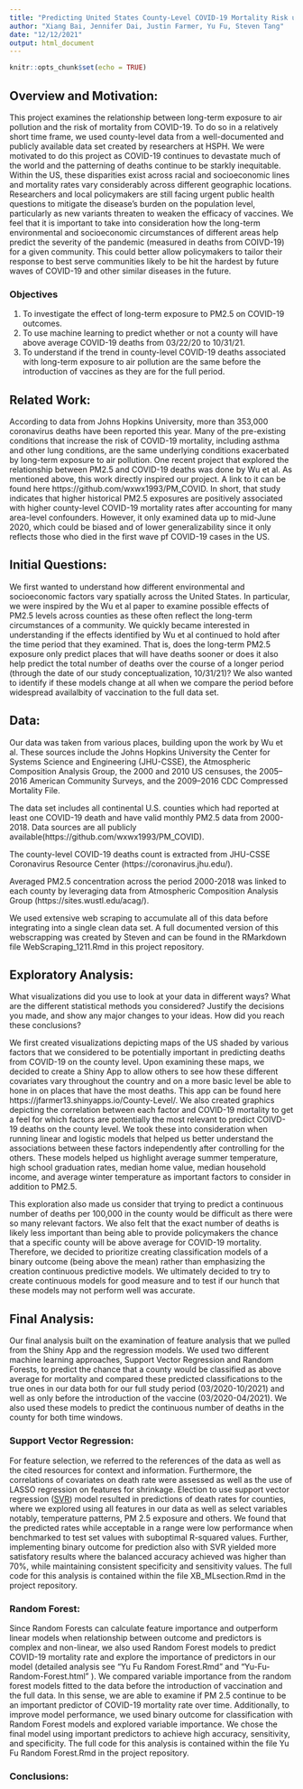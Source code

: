 ```yaml
---
title: "Predicting United States County-Level COVID-19 Mortality Risk using Environmental, Behavioral, and Socioeconomic Factors"
author: "Xiang Bai, Jennifer Dai, Justin Farmer, Yu Fu, Steven Tang"
date: "12/12/2021"
output: html_document
---
```


```r
knitr::opts_chunk$set(echo = TRUE)
```

## Overview and Motivation: 
This project examines the relationship between long-term exposure to air pollution and the risk of mortality from COVID-19. To do so in a relatively short time frame, we used county-level data from a well-documented and publicly available data set created by researchers at HSPH. We were motivated to do this project as COVID-19 continues to devastate much of the world and the patterning of deaths continue to be starkly inequitable. Within the US, these disparities exist across racial and socioeconomic lines and mortality rates vary considerably across different geographic locations. Researchers and local policymakers are still facing urgent public health questions to mitigate the disease’s burden on the population level, particularly as new variants threaten to weaken the efficacy of vaccines. We feel that it is important to take into consideration how the long-term environmental and socioeconomic circumstances of different areas help predict the severity of the pandemic (measured in deaths from COIVD-19) for a given community. This could better allow policymakers to tailor their response to best serve communities likely to be hit the hardest by future waves of COVID-19 and other similar diseases in the future. 

### Objectives
1. To investigate the effect of long-term exposure to PM2.5 on COVID-19 outcomes.
2. To use machine learning to predict whether or not a county will have above average  COVID-19 deaths from 03/22/20 to 10/31/21. 
3. To understand if the trend in county-level COVID-19 deaths associated with long-term exposure to air pollution are the same before the introduction of vaccines as they are for the full period. 

## Related Work: 
According to data from Johns Hopkins University, more than 353,000 coronavirus deaths have been reported this year. Many of the pre-existing conditions that increase the risk of COVID-19 mortality, including asthma and other lung conditions, are the same underlying conditions exacerbated by long-term exposure to air pollution. One recent project that explored the relationship between PM2.5 and COVID-19 deaths was done by Wu et al. As mentioned above, this work directly inspired our project. A link to it can be found here https://github.com/wxwx1993/PM_COVID. In short, that study indicates that higher historical PM2.5 exposures are positively associated with higher county-level COVID-19 mortality rates after accounting for many area-level confounders. However, it only examined data up to mid-June 2020, which could be biased and of lower generalizability since it only reflects those who died in the first wave pf COVID-19 cases in the US. 

## Initial Questions: 
We first wanted to understand how different environmental and socioeconomic factors vary spatially across the United States. In particular, we were inspired by the Wu et al paper to examine possible effects of PM2.5 levels across counties as these often reflect the long-term circumstances of a community. We quickly became interested in understanding if the effects identified by Wu et al continued to hold after the time period that they examined. That is, does the long-term PM2.5 exposure only predict places that will have deaths sooner or does it also help predict the total number of deaths over the course of a longer period (through the date of our study conceptualization, 10/31/21)? We also wanted to identify if these models change at all when we compare the period before widespread availalbity of vaccination to the full data set. 

## Data: 
Our data was taken from various places, building upon the work by Wu et al. These sources include the Johns Hopkins University the Center for Systems Science and Engineering (JHU-CSSE), the Atmospheric Composition Analysis Group, the 2000 and 2010 US censuses, the 2005–2016 American Community Surveys, and the 2009–2016 CDC Compressed Mortality File. 

The data set includes all continental U.S. counties which had reported at least one COVID-19 death and have valid monthly PM2.5 data from 2000-2018. Data sources are all publicly available(https://github.com/wxwx1993/PM_COVID). 

The county-level COVID-19 deaths count is extracted from JHU-CSSE Coronavirus Resource Center (https://coronavirus.jhu.edu/). 

Averaged PM2.5 concentration across the period 2000-2018 was linked to each county by leveraging data from Atmospheric Composition Analysis Group (https://sites.wustl.edu/acag/).

We used extensive web scraping to accumulate all of this data before integrating into a single clean data set. A full documented version of this webscrapping was created by Steven and can be found in the RMarkdown file WebScraping_1211.Rmd in this project repository. 

## Exploratory Analysis: 
What visualizations did you use to look at your data in different ways? What are the different statistical methods you considered? Justify the decisions you made, and show any major changes to your ideas. How did you reach these conclusions?

We first created visualizations depicting maps of the US shaded by various factors that we considered to be potentially important in predicting deaths from COVID-19 on the county level. Upon examining these maps, we decided to create a Shiny App to allow others to see how these different covariates vary throughout the country and on a more basic level be able to hone in on places that have the most deaths. This app can be found here https://jfarmer13.shinyapps.io/County-Level/. We also created graphics depicting the correlation between each factor and COVID-19 mortality to get a feel for which factors are potentially the most relevant to predict COIVD-19 deaths on the county level. We took these into consideration when running linear and logistic models that helped us better understand the associations between these factors independently after controlling for the others. These models helped us highlight average summer temperature, high school graduation rates, median home value, median household income, and average winter temperature as important factors to consider in addition to PM2.5. 

This exploration also made us consider that trying to predict a continuous number of deaths per 100,000 in the county would be difficult as there were so many relevant factors. We also felt that the exact number of deaths is likely less important than being able to provide policymakers the chance that a specific county will be above average for COVID-19 mortality. Therefore, we decided to prioritize creating classification models of a binary outcome (being above the mean) rather than emphasizing the  creation continuous predictive models. We ultimately decided to try to create continuous models for good measure and to test if our hunch that these models may not perform well was accurate. 

## Final Analysis:
Our final analysis built on the examination of feature analysis that we pulled from the Shiny App and the regression models. We used two different machine learning approaches, Support Vector Regression and Random Forests, to predict the chance that a county would be classified as above average for mortality and compared these predicted classifications to the true ones in our data both for our full study period (03/2020-10/2021) and well as only before the introduction of the vaccine (03/2020-04/2021). We also used these models to predict the continuous number of deaths in the county for both time windows. 

### Support Vector Regression: 
For feature selection, we referred to the references of the data as well as the cited resources for context and information. Furthermore, the correlations of covariates on death rate were assessed as well as the use of LASSO regression on features for shrinkage. Election to use support vector  regression ([SVR](https://towardsdatascience.com/an-introduction-to-support-vector-regression-svr-a3ebc1672c2)) model resulted in predictions of death rates for counties, where we explored using all features in our data as well as select variables notably, temperature patterns, PM 2.5 exposure and others. We found that the predicted rates while acceptable in a range were low performance when benchmarked to test set values with suboptimal R-squared values. Further, implementing binary outcome for prediction also with SVR yielded more satisfatory results where the balanced accuracy achieved was higher than 70%, while maintaining consistent specificity and sensitivity values. The full code for this analysis is contained within the file XB_MLsection.Rmd in the project repository. 

### Random Forest: 
Since Random Forests can calculate feature importance and outperform linear models when relationship between outcome and predictors is complex and non-linear, we also used Random Forest models to predict COVID-19 mortality rate and explore the importance of predictors in our model (detailed analysis see “Yu Fu Random Forest.Rmd” and “Yu-Fu-Random-Forest.html” ). We compared variable importance from the random forest models fitted to the data before the introduction of vaccination and the full data. In this sense, we are able to examine if PM 2.5 continue to be an important predictor of COVID-19 mortality rate over time. Additionally, to improve model performance, we used binary outcome for classification with Random Forest models and explored variable importance. We chose the final model using important predictors to achieve high accuracy, sensitivity, and specificity. The full code for this analysis is contained within the file Yu Fu Random Forest.Rmd in the project repository. 


### Conclusions: 




